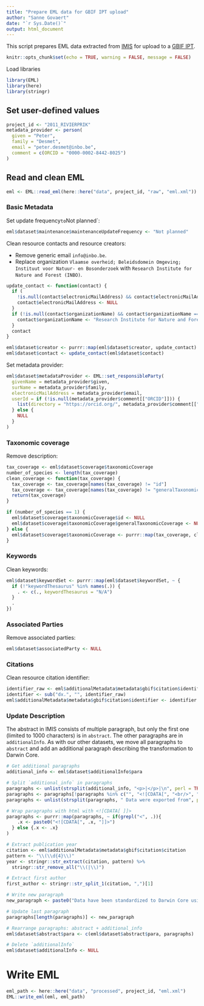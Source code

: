 ```yaml
---
title: "Prepare EML data for GBIF IPT upload"
author: "Sanne Govaert"
date: "`r Sys.Date()`"
output: html_document
---
```


This script prepares EML data extracted from [IMIS](https://www.vliz.be/en/imis?module=dataset) for upload to a [GBIF IPT](https://gbif.org/ipt).

```r
knitr::opts_chunk$set(echo = TRUE, warning = FALSE, message = FALSE)
```

Load libraries

```r
library(EML)
library(here)
library(stringr)
```

## Set user-defined values

```r
project_id <- "2011_RIVIERPRIK"
metadata_provider <- person(
  given = "Peter",
  family = "Desmet",
  email = "peter.desmet@inbo.be",
  comment = c(ORCID = "0000-0002-8442-8025")
)
```

## Read and clean EML 

```r
eml <- EML::read_eml(here::here("data", project_id, "raw", "eml.xml"))
```

### Basic Metadata

Set update frequency` to `Not planned`:

```r
eml$dataset$maintenance$maintenanceUpdateFrequency <- "Not planned"
```

Clean resource contacts and resource creators:

- Remove generic email `info@inbo.be`.
- Replace organization `Vlaamse overheid; Beleidsdomein Omgeving; Instituut voor Natuur- en Bosonderzoek` with `Research Institute for Nature and Forest (INBO)`.

```r
update_contact <- function(contact) {
  if (
    !is.null(contact$electronicMailAddress) && contact$electronicMailAddress == "info@inbo.be") {
    contact$electronicMailAddress <- NULL
  }
  if (!is.null(contact$organizationName) && contact$organizationName == "Vlaamse overheid; Beleidsdomein Omgeving; Instituut voor Natuur- en Bosonderzoek") {
    contact$organizationName <- "Research Institute for Nature and Forest (INBO)"
  }
  contact
}

eml$dataset$creator <- purrr::map(eml$dataset$creator, update_contact)
eml$dataset$contact <- update_contact(eml$dataset$contact)
```

Set metadata provider:

```r
eml$dataset$metadataProvider <- EML::set_responsibleParty(
  givenName = metadata_provider$given,
  surName = metadata_provider$family,
  electronicMailAddress = metadata_provider$email,
  userId = if (!is.null(metadata_provider$comment[["ORCID"]])) {
    list(directory = "https://orcid.org/", metadata_provider$comment[["ORCID"]])
  } else {
    NULL
  }
)
```

### Taxonomic coverage

Remove description:

```r
tax_coverage <- eml$dataset$coverage$taxonomicCoverage
number_of_species <- length(tax_coverage)
clean_coverage <- function(tax_coverage) {
  tax_coverage <- tax_coverage[names(tax_coverage) != "id"]
  tax_coverage <- tax_coverage[names(tax_coverage) != "generalTaxonomicCoverage"]
  return(tax_coverage)
}

if (number_of_species == 1) {
  eml$dataset$coverage$taxonomicCoverage$id <- NULL
  eml$dataset$coverage$taxonomicCoverage$generalTaxonomicCoverage <- NULL
} else {
  eml$dataset$coverage$taxonomicCoverage <- purrr::map(tax_coverage, clean_coverage)
}
```

### Keywords

Clean keywords:

```r
eml$dataset$keywordSet <- purrr::map(eml$dataset$keywordSet, ~ {
  if (!"keywordThesaurus" %in% names(.)) {
    . <- c(., keywordThesaurus = "N/A")
  }
  .
})
```

### Associated Parties

Remove associated parties:

```r
eml$dataset$associatedParty <- NULL
```

### Citations

Clean resource citation identifier:

```r
identifier_raw <- eml$additionalMetadata$metadata$gbif$citation$identifier
identifier <- sub("dx.", "", identifier_raw)
eml$additionalMetadata$metadata$gbif$citation$identifier <- identifier
```

### Update Description

The abstract in IMIS consists of multiple paragraph, but only the first one (limited to 1000 characters) is in `abstract`. The other paragraphs are in `additionalInfo`. As with our other datasets, we move all paragraphs to `abstract` and add an additional paragraph describing the transformation to Darwin Core.

```r
# Get additional paragraphs
additional_info <- eml$dataset$additionalInfo$para

# Split `additional_info` in paragraphs
paragraphs <- unlist(strsplit(additional_info, "<p>|</p>|\n", perl = TRUE))
paragraphs <- paragraphs[!paragraphs %in% c("", "<![CDATA[", "<br/>", "]]>")]
paragraphs <- unlist(strsplit(paragraphs, " Data were exported from", perl = TRUE))

# Wrap paragraphs with html with <![CDATA[ ]]>
paragraphs <- purrr::map(paragraphs, ~ if(grepl("<", .)){
    .x <- paste0("<![CDATA[", .x, "]]>")
  } else {.x <- .x}
)

# Extract publication year
citation <- eml$additionalMetadata$metadata$gbif$citation$citation
pattern <- "\\(\\d{4}\\)"
year <- stringr::str_extract(citation, pattern) %>% 
  stringr::str_remove_all("\\(|\\)")

# Extract first author
first_author <- stringr::str_split_1(citation, ",")[1]

# Write new paragraph
new_paragraph <- paste0("Data have been standardized to Darwin Core using the <a href=\"https://inbo.github.io/etn/\">etn</a> package and are downsampled to the first detection per hour. The original data are managed in the European Tracking Network data platform (<a href=\"https://www.lifewatch.be/etn/\">https://www.lifewatch.be/etn/</a>) and are available in ", first_author, " et al. (", year, ", <a href=\"", identifier, "\">", identifier, ")</a>.")

# Update last paragraph
paragraphs[length(paragraphs)] <- new_paragraph

# Rearrange paragraphs: abstract + additional_info
eml$dataset$abstract$para <- c(eml$dataset$abstract$para, paragraphs)

# Delete `additionalInfo`
eml$dataset$additionalInfo <- NULL
```

# Write EML

```r
eml_path <- here::here("data", "processed", project_id, "eml.xml")
EML::write_eml(eml, eml_path)
```

